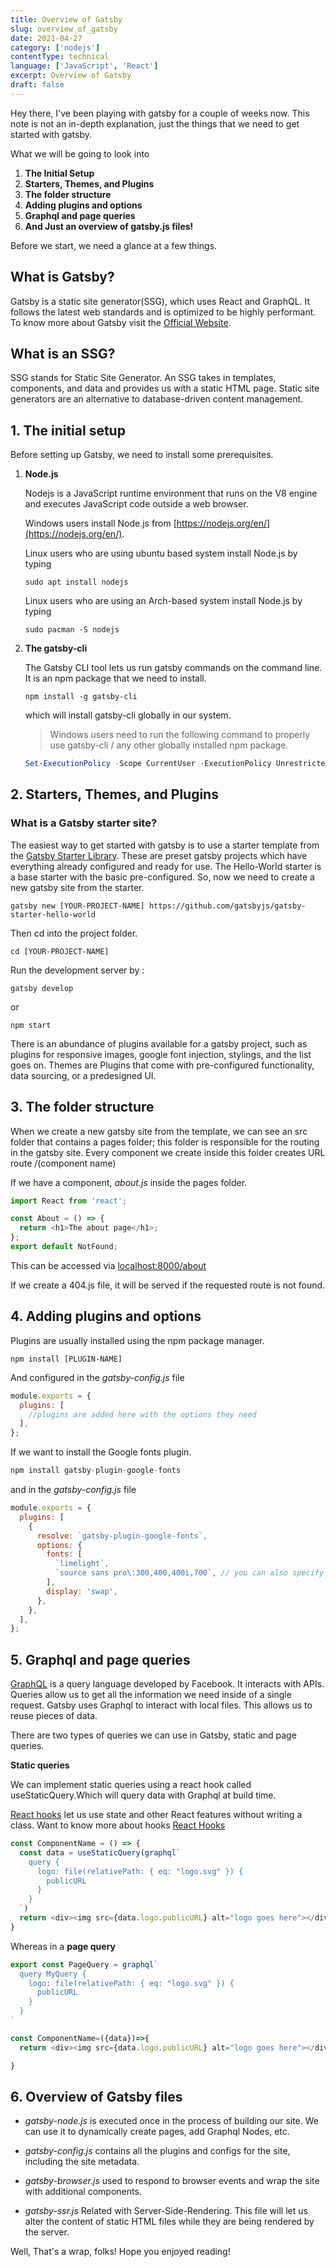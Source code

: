 ```yaml
---
title: Overview of Gatsby
slug: overview_of_gatsby
date: 2021-04-27
category: ['nodejs']
contentType: technical
language: ['JavaScript', 'React']
excerpt: Overview of Gatsby
draft: false
---
```


Hey there, I've been playing with gatsby for a couple of weeks now. This note is not an in-depth explanation, just the things that we need to get started with gatsby.

What we will be going to look into

1. **The Initial Setup**
2. **Starters, Themes, and Plugins**
3. **The folder structure**
4. **Adding plugins and options**
5. **Graphql and page queries**
6. **And Just an overview of gatsby.js files!**

Before we start, we need a glance at a few things.

## What is Gatsby?

Gatsby is a static site generator(SSG), which uses React and GraphQL. It follows the latest web standards and is optimized to be highly performant. To know more about Gatsby visit the [Official Website](https://www.gatsbyjs.com/).

## What is an SSG?

SSG stands for Static Site Generator. An SSG takes in templates, components, and data and provides us with a static HTML page. Static site generators are an alternative to database-driven content management.

## 1. The initial setup

Before setting up Gatsby, we need to install some prerequisites.

1. **Node.js**

   Nodejs is a JavaScript runtime environment that runs on the V8 engine and executes JavaScript code outside a web browser.

   Windows users install Node.js from [https://nodejs.org/en/](https://nodejs.org/en/).

   Linux users who are using ubuntu based system install Node.js by typing

   ```shell
   sudo apt install nodejs
   ```

   Linux users who are using an Arch-based system install Node.js by typing

   ```shell
   sudo pacman -S nodejs
   ```

2. **The gatsby-cli**

   The Gatsby CLI tool lets us run gatsby commands on the command line. It is an npm package that we need to install.

   ```shell
   npm install -g gatsby-cli
   ```

   which will install gatsby-cli globally in our system.

   > Windows users need to run the following command to properly use gatsby-cli / any other globally installed npm package.

   ```powershell
   Set-ExecutionPolicy -Scope CurrentUser -ExecutionPolicy Unrestricted
   ```

## 2. Starters, Themes, and Plugins

### What is a Gatsby starter site?

The easiest way to get started with gatsby is to use a starter template from the [Gatsby Starter Library](https://www.gatsbyjs.com/starters/?).
These are preset gatsby projects which have everything already configured and ready for use.
The Hello-World starter is a base starter with the basic pre-configured.
So, now we need to create a new gatsby site from the starter.

```
gatsby new [YOUR-PROJECT-NAME] https://github.com/gatsbyjs/gatsby-starter-hello-world
```

Then cd into the project folder.

```
cd [YOUR-PROJECT-NAME]
```

Run the development server by :

```shell
gatsby develop
```

or

```shell
npm start
```

There is an abundance of plugins available for a gatsby project, such as plugins for responsive images, google font injection, stylings, and the list goes on.
Themes are Plugins that come with pre-configured functionality, data sourcing, or a predesigned UI.

## 3. The folder structure

When we create a new gatsby site from the template, we can see an src folder that contains a pages folder; this folder is responsible for the routing in the gatsby site.
Every component we create inside this folder creates URL route /(component name)

If we have a component, _about.js_ inside the pages folder.

```js
import React from 'react';

const About = () => {
  return <h1>The about page</h1>;
};
export default NotFound;
```

This can be accessed via [localhost:8000/about](localhost:8000/about)

If we create a 404.js file, it will be served if the requested route is not found.

## 4. Adding plugins and options

Plugins are usually installed using the npm package manager.

```
npm install [PLUGIN-NAME]
```

And configured in the _gatsby-config.js_ file

```js
module.exports = {
  plugins: [
    //plugins are added here with the options they need
  ],
};
```

If we want to install the Google fonts plugin.

```js
npm install gatsby-plugin-google-fonts
```

and in the _gatsby-config.js_ file

```js
module.exports = {
  plugins: [
    {
      resolve: `gatsby-plugin-google-fonts`,
      options: {
        fonts: [
          `limelight`,
          `source sans pro\:300,400,400i,700`, // you can also specify font weights and styles
        ],
        display: 'swap',
      },
    },
  ],
};
```

## 5. Graphql and page queries

[GraphQL](https://graphql.org/) is a query language developed by Facebook. It interacts with APIs. Queries allow us to get all the information we need inside of a single request.
Gatsby uses Graphql to interact with local files. This allows us to reuse pieces of data.

There are two types of queries we can use in Gatsby, static and page queries.

**Static queries**

We can implement static queries using a react hook called useStaticQuery.Which will query data with Graphql at build time.

[React hooks](https://reactjs.org/docs/hooks-intro.html) let us use state and other React features without writing a class.
Want to know more about hooks [React Hooks](https://reactjs.org/docs/hooks-overview.html)

```js
const ComponentName = () => {
  const data = useStaticQuery(graphql`
    query {
      logo: file(relativePath: { eq: "logo.svg" }) {
        publicURL
      }
    }
  `)
  return <div><img src={data.logo.publicURL} alt="logo goes here"></div>
}
```

Whereas in a **page query**

```js
export const PageQuery = graphql`
  query MyQuery {
    logo: file(relativePath: { eq: "logo.svg" }) {
      publicURL
    }
  }
`

const ComponentName=({data})=>{
  return <div><img src={data.logo.publicURL} alt="logo goes here"></div>

}
```

## 6. Overview of Gatsby files

- _gatsby-node.js_ is executed once in the process of building our site.
  We can use it to dynamically create pages, add Graphql Nodes, etc.

- _gatsby-config.js_ contains all the plugins and configs for the site, including the site metadata.

- _gatsby-browser.js_ used to respond to browser events and wrap the site with additional components.

- _gatsby-ssr.js_ Related with Server-Side-Rendering. This file will let us alter the content of static HTML files while they are being rendered by the server.

Well, That's a wrap, folks! Hope you enjoyed reading!
